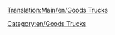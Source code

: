 {{ru/Перевод|Goods Trucks| 99}}

[[Translation:Main/en/Goods Trucks]]
{{ru/Дорожное транспортное средство|имя         = Грузовик Balogh
  |изоб        = Balogh_Goods_Truck.png
  |цена        = 242,500 руб. ($8,774) 
  |скорость    = 48 км/ч
  |обслуж      = 23,300 руб./год
  |разработан  = 1935 год
  |срок        = 15
  |вместимость = 14 ящиков товара
}}
{{ru/Дорожное транспортное средство|имя         = Грузовик Craighead
  |изоб        = Craighead_Goods_Truck.png
  |цена        = 266,600 руб. ($10,660)  
  |скорость    = 88 км/ч (55 mph)
  |обслуж      = 39,350 руб./год (£787) 
  |разработан  = 1974 год
  |срок        = 15
  |вместимость = 16 ящиков товара
}}
{{ru/Дорожное транспортное средство|имя         = Грузовик Goss
  |изоб        = Goss_Goods_Truck.png
  |цена        = 287,100 руб. ($11,480)  
  |скорость    = 112 км/ч (70 mph)
  |обслуж      = 56,250 руб./год (£1,125 ($2,250)) 
  |разработан  = 2005 год
  |срок        = 15
  |вместимость = 18 ящиков товара
}}
[[Category:en/Goods Trucks]]